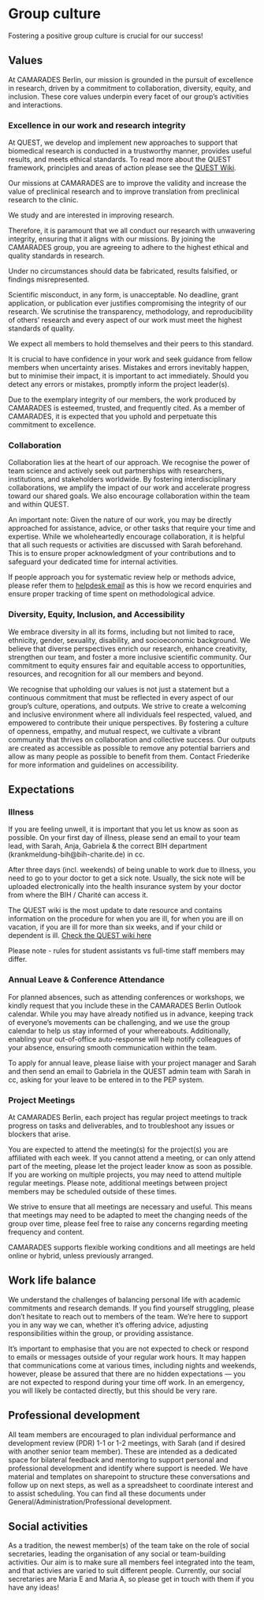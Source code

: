 # Group culture
Fostering a positive group culture is crucial for our success! 

## Values

At CAMARADES Berlin, our mission is grounded in the pursuit of excellence in research, driven by a commitment to collaboration, diversity, equity, and inclusion. These core values underpin every facet of our group’s activities and interactions. 

### Excellence in our work and research integrity 

At QUEST, we develop and implement new approaches to support that biomedical research is conducted in a trustworthy manner, provides useful results, and meets ethical standards. To read more about the QUEST framework, principles and areas of action please see the [QUEST Wiki](https://quest-wiki.premier.charite.de/index.php/BIH_QUEST_Center).  

Our missions at CAMARADES are to improve the validity and increase the value of preclinical research and to improve translation from preclinical research to the clinic.  

We study and are interested in improving research. 

Therefore, it is paramount that we all conduct our research with unwavering integrity, ensuring that it aligns with our missions. By joining the CAMARADES group, you are agreeing to adhere to the highest ethical and quality standards in research. 

Under no circumstances should data be fabricated, results falsified, or findings misrepresented.  

Scientific misconduct, in any form, is unacceptable. No deadline, grant application, or publication ever justifies compromising the integrity of our research. We scrutinise the transparency, methodology, and reproducibility of others’ research and every aspect of our work must meet the highest standards of quality.  

We expect all members to hold themselves and their peers to this standard.  

It is crucial to have confidence in your work and seek guidance from fellow members when uncertainty arises. Mistakes and errors inevitably happen, but to minimise their impact, it is important to act immediately.  Should you detect any errors or mistakes, promptly inform the project leader(s). 

Due to the exemplary integrity of our members, the work produced by CAMARADES is esteemed, trusted, and frequently cited. As a member of CAMARADES, it is expected that you uphold and perpetuate this commitment to excellence. 

### Collaboration
Collaboration lies at the heart of our approach. We recognise the power of team science and actively seek out partnerships with researchers, institutions, and stakeholders worldwide. By fostering interdisciplinary collaborations, we amplify the impact of our work and accelerate progress toward our shared goals. We also encourage collaboration within the team and within QUEST. 

An important note:  Given the nature of our work, you may be directly approached for assistance, advice, or other tasks that require your time and expertise. While we wholeheartedly encourage collaboration, it is helpful that all such requests or activities are discussed with Sarah beforehand. This is to ensure proper acknowledgment of your contributions and to safeguard your dedicated time for internal activities. 

If people approach you for systematic review help or methods advice, please refer them to [helpdesk email](mailto:camarades.berlin@charite.de) as this is how we record enquiries and ensure proper tracking of time spent on methodological advice.  

### Diversity, Equity, Inclusion, and Accessibility

We embrace diversity in all its forms, including but not limited to race, ethnicity, gender, sexuality, disability, and socioeconomic background. We believe that diverse perspectives enrich our research, enhance creativity, strengthen our team, and foster a more inclusive scientific community. Our commitment to equity ensures fair and equitable access to opportunities, resources, and recognition for all our members and beyond. 

We recognise that upholding our values is not just a statement but a continuous commitment that must be reflected in every aspect of our group’s culture, operations, and outputs. We strive to create a welcoming and inclusive environment where all individuals feel respected, valued, and empowered to contribute their unique perspectives. By fostering a culture of openness, empathy, and mutual respect, we cultivate a vibrant community that thrives on collaboration and collective success. Our outputs are created as accessible as possible to remove any potential barriers and allow as many people as possible to benefit from them. Contact Friederike for more information and guidelines on accessibility.

## Expectations

### Illness
If you are feeling unwell, it is important that you let us know as soon as possible. On your first day of illness, please send an email to your team lead, with Sarah, Anja, Gabriela & the correct BIH department (krankmeldung-bih@bih-charite.de) in cc.

After three days (incl. weekends) of being unable to work due to illness, you need to go to your doctor to get a sick note. Usually, the sick note will be uploaded electronically into the health insurance system by your doctor from where the BIH / Charité can access it.    

The QUEST wiki is the most update to date resource and contains information on the procedure for when you are ill, for when you are ill on vacation, if you are ill for more than six weeks, and if your child or dependent is ill. [Check the QUEST wiki here](https://quest-wiki.premier.charite.de/index.php/Illness_and_sick_notes_(workflow)) 

Please note - rules for student assistants vs full-time staff members may differ.   

### Annual Leave & Conference Attendance
For planned absences, such as attending conferences or workshops, we kindly request that you include these in the CAMARADES Berlin Outlook calendar. While you may have already notified us in advance, keeping track of everyone’s movements can be challenging, and we use the group calendar to help us stay informed of your whereabouts. Additionally, enabling your out-of-office auto-response will help notify colleagues of your absence, ensuring smooth communication within the team.

To apply for annual leave, please liaise with your project manager and Sarah and then send an email to Gabriela in the QUEST admin team with Sarah in cc, asking for your leave to be entered in to the PEP system.  

### Project Meetings 

At CAMARADES Berlin, each project has regular project meetings to track progress on tasks and deliverables, and to troubleshoot any issues or blockers that arise.  

You are expected to attend the meeting(s) for the project(s) you are affiliated with each week. If you cannot attend a meeting, or can only attend part of the meeting, please let the project leader know as soon as possible. If you are working on multiple projects, you may need to attend multiple regular meetings. Please note, additional meetings between project members may be scheduled outside of these times.  

We strive to ensure that all meetings are necessary and useful. This means that meetings may need to be adapted to meet the changing needs of the group over time, please feel free to raise any concerns regarding meeting frequency and content.  

CAMARADES supports flexible working conditions and all meetings are held online or hybrid, unless previously arranged.

## Work life balance

We understand the challenges of balancing personal life with academic commitments and research demands. If you find yourself struggling, please don’t hesitate to reach out to members of the team. We’re here to support you in any way we can, whether it’s offering advice, adjusting responsibilities within the group, or providing assistance.

It’s important to emphasise that you are not expected to check or respond to emails or messages outside of your regular work hours. It may happen that communications come at various times, including nights and weekends, however, please be assured that there are no hidden expectations — you are not expected to respond during your time off work. In an emergency, you will likely be contacted directly, but this should be very rare.


## Professional development

All team members are encouraged to plan individual performance and development review (PDR) 1-1 or 1-2 meetings, with Sarah (and if desired with another senior team member). These are intended as a dedicated space for bilateral feedback and mentoring to support personal and professional development and identify where support is needed. We have material and templates on sharepoint to structure these conversations and follow up on next steps, as well as a spreadsheet to coordinate interest and to assist scheduling. You can find all these documents under General/Administration/Professional development.


## Social activities

As a tradition, the newest member(s) of the team take on the role of social secretaries, leading the organisation of any social or team-building activities. Our aim is to make sure all members feel integrated into the team, and that activies are varied to suit different people. Currently, our social secretaries are Maria E and Maria A, so please get in touch with them if you have any ideas!

